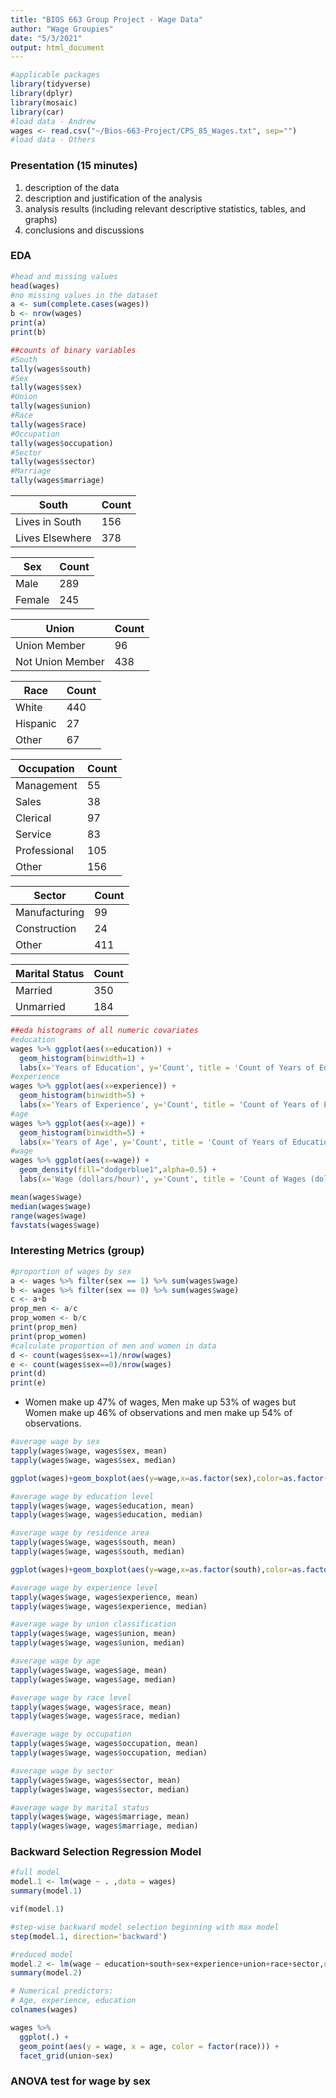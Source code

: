 ```yaml
---
title: "BIOS 663 Group Project - Wage Data"
author: "Wage Groupies"
date: "5/3/2021"
output: html_document
---
```


```r
#applicable packages
library(tidyverse)
library(dplyr)
library(mosaic)
library(car)
#load data - Andrew
wages <- read.csv("~/Bios-663-Project/CPS_85_Wages.txt", sep="")
#load data - Others
```

### Presentation (15 minutes)
1. description of the data
2. description and justification of the analysis 
3. analysis results (including relevant descriptive statistics, tables, and graphs)
4. conclusions and discussions

### EDA

```r
#head and missing values
head(wages)
#no missing values in the dataset
a <- sum(complete.cases(wages))
b <- nrow(wages)
print(a)
print(b)
```

```r
##counts of binary variables
#South
tally(wages$south)
#Sex
tally(wages$sex)
#Union
tally(wages$union)
#Race
tally(wages$race)
#Occupation
tally(wages$occupation)
#Sector
tally(wages$sector)
#Marriage
tally(wages$marriage)
```

South|Count
----|----
Lives in South|156
Lives Elsewhere|378

Sex|Count
----|----
Male|289
Female|245

Union|Count
----|----
Union Member|96
Not Union Member|438

Race|Count
----|----
White|440
Hispanic|27
Other|67

Occupation|Count
----|----
Management|55
Sales|38
Clerical|97
Service|83
Professional|105
Other|156

Sector|Count
----|----
Manufacturing|99
Construction|24
Other|411

Marital Status|Count
----|----
Married|350
Unmarried|184


```r
##eda histograms of all numeric covariates
#education
wages %>% ggplot(aes(x=education)) + 
  geom_histogram(binwidth=1) + 
  labs(x='Years of Education', y='Count', title = 'Count of Years of Education')
#experience
wages %>% ggplot(aes(x=experience)) + 
  geom_histogram(binwidth=5) + 
  labs(x='Years of Experience', y='Count', title = 'Count of Years of Experience')
#age
wages %>% ggplot(aes(x=age)) + 
  geom_histogram(binwidth=5) + 
  labs(x='Years of Age', y='Count', title = 'Count of Years of Education')
#wage
wages %>% ggplot(aes(x=wage)) + 
  geom_density(fill="dodgerblue1",alpha=0.5) + 
  labs(x='Wage (dollars/hour)', y='Count', title = 'Count of Wages (dollars/hour)')
```
```r
mean(wages$wage)
median(wages$wage)
range(wages$wage)
favstats(wages$wage)
```



### Interesting Metrics (group)

```r
#proportion of wages by sex
a <- wages %>% filter(sex == 1) %>% sum(wages$wage)
b <- wages %>% filter(sex == 0) %>% sum(wages$wage)
c <- a+b
prop_men <- a/c
prop_women <- b/c
print(prop_men)
print(prop_women)
#calculate proportion of men and women in data
d <- count(wages$sex==1)/nrow(wages)
e <- count(wages$sex==0)/nrow(wages)
print(d)
print(e)
```

- Women make up 47% of wages, Men make up 53% of wages but Women make up 46% of observations and men make up 54% of observations.

```r
#average wage by sex
tapply(wages$wage, wages$sex, mean)
tapply(wages$wage, wages$sex, median)

ggplot(wages)+geom_boxplot(aes(y=wage,x=as.factor(sex),color=as.factor(sex))) + labs(title="Hourly Wage by Sex",x="Sex (Male(0),Female(1))",y="Wage ($/hour)",color="Sex") 
```

```r
#average wage by education level
tapply(wages$wage, wages$education, mean)
tapply(wages$wage, wages$education, median)

```

```r
#average wage by residence area
tapply(wages$wage, wages$south, mean)
tapply(wages$wage, wages$south, median)

ggplot(wages)+geom_boxplot(aes(y=wage,x=as.factor(south),color=as.factor(south)))
```


```r
#average wage by experience level
tapply(wages$wage, wages$experience, mean)
tapply(wages$wage, wages$experience, median)
```

```r
#average wage by union classification
tapply(wages$wage, wages$union, mean)
tapply(wages$wage, wages$union, median)
```

```r
#average wage by age
tapply(wages$wage, wages$age, mean)
tapply(wages$wage, wages$age, median)
```

```r
#average wage by race level
tapply(wages$wage, wages$race, mean)
tapply(wages$wage, wages$race, median)
```

```r
#average wage by occupation
tapply(wages$wage, wages$occupation, mean)
tapply(wages$wage, wages$occupation, median)
```

```r
#average wage by sector
tapply(wages$wage, wages$sector, mean)
tapply(wages$wage, wages$sector, median)
```

```r
#average wage by marital status
tapply(wages$wage, wages$marriage, mean)
tapply(wages$wage, wages$marriage, median)
```

### Backward Selection Regression Model

```r
#full model
model.1 <- lm(wage ~ . ,data = wages)
summary(model.1)
```

```r
vif(model.1)
```

```r
#step-wise backward model selection beginning with max model
step(model.1, direction='backward')
```

```r
#reduced model
model.2 <- lm(wage ~ education+south+sex+experience+union+race+sector,data = wages)
summary(model.2)
```


```r
# Numerical predictors:
# Age, experience, education
colnames(wages)

wages %>% 
  ggplot(.) +
  geom_point(aes(y = wage, x = age, color = factor(race))) +
  facet_grid(union~sex)
```

### ANOVA test for wage by sex

```r

```

